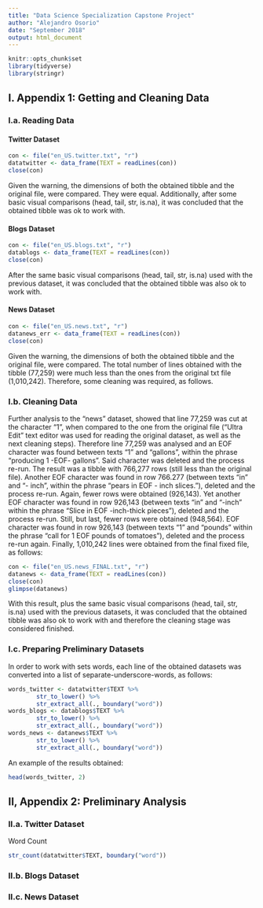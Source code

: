 ```yaml
---
title: "Data Science Specialization Capstone Project"
author: "Alejandro Osorio"
date: "September 2018"
output: html_document
---
```


```r
knitr::opts_chunk$set
library(tidyverse)
library(stringr)
```

## I. Appendix 1: Getting and Cleaning Data

### I.a. Reading Data

#### Twitter Dataset
```r
con <- file("en_US.twitter.txt", "r")
datatwitter <- data_frame(TEXT = readLines(con))
close(con)
```

Given the warning, the dimensions of both the obtained tibble and the original file, were compared.  They were equal.  Additionally, after some basic visual comparisons (head, tail, str, is.na), it was concluded that the obtained tibble was ok to work with.

#### Blogs Dataset
```r
con <- file("en_US.blogs.txt", "r")
datablogs <- data_frame(TEXT = readLines(con))
close(con)
```

After the same basic visual comparisons (head, tail, str, is.na) used with the previous dataset, it was concluded that the obtained tibble was also ok to work with.

#### News Dataset
```r
con <- file("en_US.news.txt", "r")
datanews_err <- data_frame(TEXT = readLines(con))
close(con)
```

Given the warning, the dimensions of both the obtained tibble and the original file, were compared.  The total number of lines obtained with the tibble (77,259) were much less than the ones from the original txt file (1,010,242).  Therefore, some cleaning was required, as follows.

### I.b. Cleaning Data

Further analysis to the "news" dataset, showed that line 77,259 was cut at the character "1", when compared to the one from the original file ("Ultra Edit" text editor was used for reading the original dataset, as well as the next cleaning steps). Therefore line 77,259 was analysed and an EOF character was found between texts "1" and "gallons", within the phrase "producing 1 -EOF- gallons".  Said character was deleted and the process re-run.  The result was a tibble with 766,277 rows (still less than the original file).  Another EOF character was found in row 766.277 (between texts "in" and "- inch", within the phrase "pears in EOF - inch slices."), deleted and the process re-run. Again, fewer rows were obtained (926,143).  Yet another EOF character was found in row 926,143 (between texts "in" and "-inch" within the phrase "Slice in EOF -inch-thick pieces"), deleted and the process re-run. Still, but last, fewer rows were obtained (948,564).  EOF character was found in row 926,143 (between texts "1" and "pounds" within the phrase "call for 1 EOF pounds of tomatoes"), deleted and the process re-run again.  Finally, 1,010,242 lines were obtained from the final fixed file, as follows:

```r
con <- file("en_US.news_FINAL.txt", "r")
datanews <- data_frame(TEXT = readLines(con))
close(con)
glimpse(datanews)
```

With this result, plus the same basic visual comparisons (head, tail, str, is.na) used with the previous datasets, it was concluded that the obtained tibble was also ok to work with and therefore the cleaning stage was considered finished.

### I.c. Preparing Preliminary Datasets

In order to work with sets words, each line of the obtained datasets was converted into a list of separate-underscore-words, as follows:

```r
words_twitter <- datatwitter$TEXT %>%
        str_to_lower() %>%
        str_extract_all(., boundary("word"))
words_blogs <- datablogs$TEXT %>%
        str_to_lower() %>%
        str_extract_all(., boundary("word"))
words_news <- datanews$TEXT %>%
        str_to_lower() %>%
        str_extract_all(., boundary("word"))
```

An example of the results obtained:

```r
head(words_twitter, 2)
```

## II, Appendix 2: Preliminary Analysis

### II.a. Twitter Dataset

Word Count
```r
str_count(datatwitter$TEXT, boundary("word"))
```

### II.b. Blogs Dataset

### II.c. News Dataset
